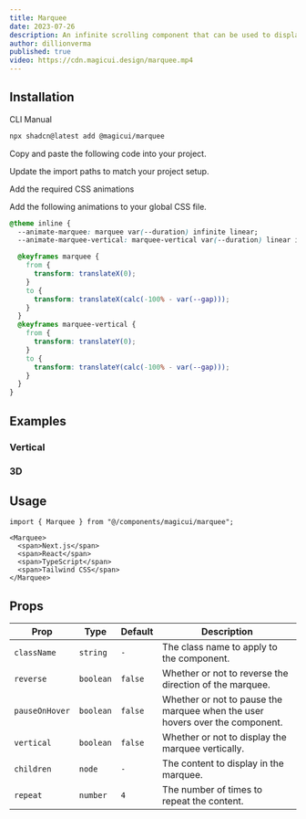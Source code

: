 ```yaml
---
title: Marquee
date: 2023-07-26
description: An infinite scrolling component that can be used to display text, images, or videos.
author: dillionverma
published: true
video: https://cdn.magicui.design/marquee.mp4
---
```


<ComponentPreview name="marquee-demo" />

## Installation

<Tabs>

<TabsList>
  <TabsTrigger value="cli">CLI</TabsTrigger>
  <TabsTrigger value="manual">Manual</TabsTrigger>
</TabsList>
<TabsContent value="cli">

```bash
npx shadcn@latest add @magicui/marquee
```

</TabsContent>

<TabsContent value="manual">

<Steps>

<Step>Copy and paste the following code into your project.</Step>

<ComponentSource name="marquee" title="components/ui/marquee.tsx" />

<Step>Update the import paths to match your project setup.</Step>

<Step>Add the required CSS animations</Step>

Add the following animations to your global CSS file.

```css title="app/globals.css" showLineNumbers {2-3, 4-20}
@theme inline {
  --animate-marquee: marquee var(--duration) infinite linear;
  --animate-marquee-vertical: marquee-vertical var(--duration) linear infinite;

  @keyframes marquee {
    from {
      transform: translateX(0);
    }
    to {
      transform: translateX(calc(-100% - var(--gap)));
    }
  }
  @keyframes marquee-vertical {
    from {
      transform: translateY(0);
    }
    to {
      transform: translateY(calc(-100% - var(--gap)));
    }
  }
}
```

</Steps>

</TabsContent>

</Tabs>

## Examples

### Vertical

<ComponentPreview name="marquee-demo-vertical" />

### 3D

<ComponentPreview name="marquee-3d" />

## Usage

```tsx showLineNumbers
import { Marquee } from "@/components/magicui/marquee";
```

```tsx showLineNumbers
<Marquee>
  <span>Next.js</span>
  <span>React</span>
  <span>TypeScript</span>
  <span>Tailwind CSS</span>
</Marquee>
```

## Props

| Prop           | Type      | Default | Description                                                                  |
| -------------- | --------- | ------- | ---------------------------------------------------------------------------- |
| `className`    | `string`  | `-`     | The class name to apply to the component.                                    |
| `reverse`      | `boolean` | `false` | Whether or not to reverse the direction of the marquee.                      |
| `pauseOnHover` | `boolean` | `false` | Whether or not to pause the marquee when the user hovers over the component. |
| `vertical`     | `boolean` | `false` | Whether or not to display the marquee vertically.                            |
| `children`     | `node`    | `-`     | The content to display in the marquee.                                       |
| `repeat`       | `number`  | `4`     | The number of times to repeat the content.                                   |

